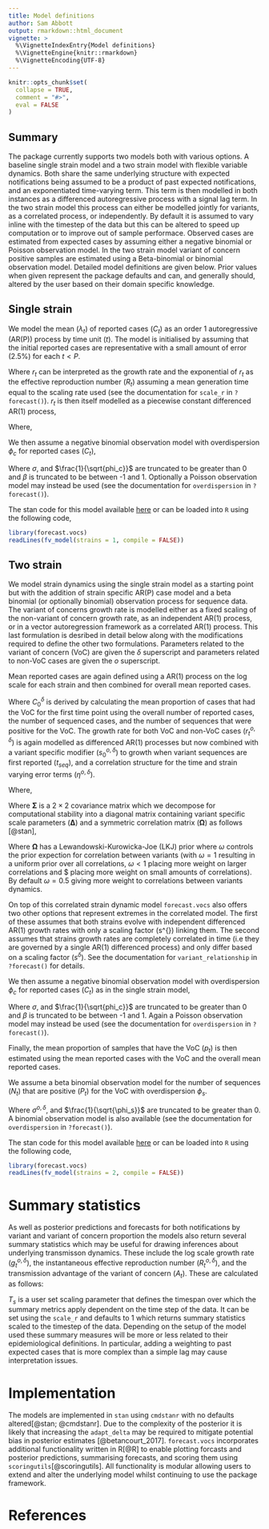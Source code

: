 ```yaml
---
title: Model definitions
author: Sam Abbott
output: rmarkdown::html_document
vignette: >
  %\VignetteIndexEntry{Model definitions}
  %\VignetteEngine{knitr::rmarkdown}
  %\VignetteEncoding{UTF-8}
---
```


```r
knitr::opts_chunk$set(
  collapse = TRUE,
  comment = "#>",
  eval = FALSE
)
```

## Summary

The package currently supports two models both with various options. A baseline single strain model and a two strain model with flexible variable dynamics. Both share the same underlying structure with expected notifications being assumed to be a product of past expected notifications, and an exponentiated time-varying term. This term is then modelled in both instances as a differenced autoregressive process with a signal lag term. In the two strain model this process can either be modelled jointly for variants, as a correlated process, or independently. By default it is assumed to vary inline with the timestep of the data but this can be altered to speed up computation or to improve out of sample performace. Observed cases are estimated from expected cases by assuming either a negative binomial or Poisson observation model. In the two strain model variant of concern positive samples are estimated using a Beta-binomial or binomial observation model. Detailed model definitions are given below. Prior values when given represent the package defaults and can, and generally should, altered by the user based on their domain specific knowledge.

## Single strain

We model the mean ($\lambda_t$) of reported cases ($C_t$) as an order 1 autoregressive (AR(P)) process by time unit ($t$). The model is initialised by assuming that the initial reported cases are representative with a small amount of error (2.5%) for each $t \lt P$.

\begin{align}
  \lambda_t &\sim \text{LogNormal}\left(\log C_t , 0.025 \times \log C_t \right),\ t \lt P \\
  \lambda_t &= \text{exp}\left(r_t\right) \sum_{p = 1}^{P} \alpha_p  \lambda_{t-p},\ t \ge P  
\end{align}

Where $r_t$ can be interpreted as the growth rate and the exponential of $r_t$ as the effective reproduction number ($R_t$) assuming a mean generation time equal to the scaling rate used (see the documentation for `scale_r` in `?forecast()`). $r_t$ is then itself modelled as a piecewise constant differenced AR(1) process, 

\begin{align}
  r_0 &\sim \text{Normal}\left(0, 0.25 \right) \\
  r_t &= r_{t-1} + \epsilon_t  \\
  \epsilon_0 &= \eta_0 \\
  \epsilon_t &= \beta \epsilon_{t-1} + \eta_t
\end{align}

Where, 

\begin{align}
  \eta_t &\sim \text{Normal}\left(0, \sigma \right) \\
  \sigma &\sim \text{Normal}\left(0, 0.2 \right) \\
  \beta &\sim \text{Normal}\left(0, 0.5 \right)
\end{align}

We then assume a negative binomial observation model with overdispersion $\phi_c$ for reported cases ($C_t$),

\begin{align}
  C_{t} &\sim \text{NegBinomial}\left(\lambda_t, \phi_c\right) \\
  \frac{1}{\sqrt{\phi_c}} &\sim \text{Normal}(0, 0.5) 
\end{align}

Where $\sigma$, and $\frac{1}{\sqrt{phi_c}}$ are truncated to be greater than 0 and $\beta$ is truncated to be between -1 and 1. Optionally a Poisson observation model may instead be used (see the documentation for `overdispersion` in `?forecast()`).

The stan code for this model available [here](https://github.com/epiforecasts/forecast.vocs/blob/main/inst/stan/bp.stan)  or can be loaded into `R` using the following code,

```r
library(forecast.vocs)
readLines(fv_model(strains = 1, compile = FALSE))
```

## Two strain

We model strain dynamics using the single strain model as a starting point but with the addition of strain specific AR(P) case model and a beta binomial (or optionally binomial) observation process for sequence data. The variant of concerns growth rate is modelled either as a fixed scaling of the non-variant of concern growth rate, as an independent AR(1) process, or in a vector autoregression framework as a correlated AR(1) process. This last formulation is desribed in detail below along with the modifications required to define the other two formulations. Parameters related to the variant of concern (VoC) are given the $\delta$ superscript and parameters related to non-VoC cases are given the $o$ superscript.

Mean reported cases are again defined using a AR(1) process on the log scale for each strain and then combined for overall mean reported cases. 

\begin{align}
  \lambda_t &\sim \text{LogNormal}\left(\log C_t , 0.025 \times \log C_t \right) ,\ t \lt P\\
  \lambda^{\delta}_t &\sim \text{LogNormal}\left(\log C^{\delta}_t , 0.025 \times \log C^{\delta}_t \right),\ t \lt P \\
  \lambda^{o}_t &= \lambda_t - \lambda^{\delta}_t,\ t \lt P \\
  \lambda^{\delta}_t &= \text{exp}\left(r^{\delta}_t\right) \sum_{p = 1}^{P} \alpha^{\delta}_p  \lambda^{\delta}_{t-p},\ t \ge P \\
  \lambda^{o}_t &= \text{exp}\left(r^{o}_t\right) \sum_{p = 1}^{P} \alpha^{o}_p  \lambda^{o}_{t-p}, t \ge P   \\
  \lambda_t &= \lambda^{\delta}_t + \lambda^{o}_t
\end{align}

Where $C^{\delta}_0$ is derived by calculating the mean proportion of cases that had the VoC for the first time point using the overall number of reported cases, the number of sequenced cases, and the number of sequences that were positive for the VoC. The growth rate for both VoC and non-VoC cases ($r^{o, \delta}_t$) is again modelled as differenced AR(1) processes but now combined with a variant specific modifier ($s^{o, \delta}_0$) to growth when variant sequences are first reported ($t_{seq}$), and a correlation structure for the time and strain varying error terms ($\eta^{o, \delta}$).


\begin{align}
  r^{o}_0 &\sim \text{Normal}\left(0, 0.25 \right),\\
  r^{\delta}_{t_{seq}} &= r^{o}_0 + s^{\delta} \\
  r^{o, \delta}_t &= r^{o, \delta}_{t-1} + \epsilon^{o, \delta}_t  \\
  \epsilon^{o, \delta}_0 &= \eta^{o, \delta}_0 \\
  \epsilon^{o, \delta}_t &= \beta \epsilon^{o, \delta}_{t-1} + \eta^{o, \delta}_t
\end{align}

Where, 

\begin{align}
  s^{\beta} &\sim \text{Normal}(0, 0.5)  \\
  \eta^{o, \delta}_t &\sim \text{MVN}\left(0, \boldsymbol \Sigma \right) \\
  \sigma^{o, \delta} &\sim \text{Normal}\left(0, 0.1 \right) \\
  \beta &\sim \text{Normal}\left(0, 0.5 \right)
\end{align}

Where $\boldsymbol \Sigma$ is a $2 \times 2$ covariance matrix which we decompose for computational stability into a diagonal matrix containing variant specific scale parameters ($\boldsymbol \Delta$) and a symmetric correlation matrix ($\boldsymbol \Omega$) as follows [@stan],

\begin{align}
  \boldsymbol \Sigma &= \boldsymbol \Delta \boldsymbol \Omega \boldsymbol \Delta \\
  \boldsymbol \Delta &=  \left[ {\begin{array}{cc}
                            \sigma^o & 0 \\
                            0& \sigma^{\delta} \\
                                \end{array} } \right] \\
  \boldsymbol \Omega &\sim \left[ {\begin{array}{cc}
                            1 & \omega \\
                            \omega & 1 \\
                              \end{array} } \right] \\
  \sigma^{o, \delta} &\sim \text{Normal}\left(0, 0.1 \right)
\end{align}

Where $\boldsymbol \Omega$ has a Lewandowski-Kurowicka-Joe (LKJ) prior where
$\omega$ controls the prior expection for correlation between variants (with $\omega = 1$ resulting in a uniform prior over all correlations, $\omega \lt 1$ placing more weight on larger correlations and $\omega \gt 1 placing more weight on small amounts of correlations). By default $\omega = 0.5$ giving more weight to correlations between variants dynamics. 

On top of this correlated strain dynamic model `forecast.vocs` also offers two other options that represent extremes in the correlated model. The first of these assumes that both strains evolve with independent differenced AR(1) growth rates with only a scaling factor (s^{\delta}) linking them. The second assumes that strains growth rates are completely correlated in time (i.e they are governed by a single AR(1) differenced process) and only differ based on a scaling factor ($s^{\delta}$). See the documentation for `variant_relationship` in `?forecast()` for details. 

We then assume a negative binomial observation model with overdispersion $\phi_c$ for reported cases ($C_t$) as in the single strain model,

\begin{align}
  C_{t} &\sim \text{NegBinomial}\left(\lambda_t, \phi_c\right) \\
  \frac{1}{\sqrt{\phi_c}} &\sim \text{Normal}(0, 0.5) 
\end{align}

Where $\sigma$, and $\frac{1}{\sqrt{phi_c}}$ are truncated to be greater than 0 and $\beta$ is truncated to be between -1 and 1. Again a Poisson observation model may instead be used (see the documentation for `overdispersion` in `?forecast()`).

Finally, the mean proportion of samples that have the VoC ($p_t$) is then estimated using the mean reported cases with the VoC and the overall mean reported cases.

\begin{equation} 
  p_t = \frac{\lambda^{\delta}_t}{\lambda_t}
\end{equation}

We assume a beta binomial observation model for the number of sequences ($N_t$) that are positive ($P_t$) for the VoC with overdispersion $\phi_s$.

\begin{align}
  P_{t} &\sim \mathrm{BetaBinomial}\left(N_t, p_t \phi_s, (1 - p_t) \phi_s\right) \\
  \frac{1}{\sqrt{\phi_s}} &\sim \mathcal{N}(0, 1) 
\end{align}

Where $\sigma^{o, \delta}$, and $\frac{1}{\sqrt{\phi_s}}$ are truncated to be greater than 0. A binomial observation model is also available (see the documentation for `overdispersion` in `?forecast()`).

The stan code for this model available [here](https://github.com/epiforecasts/forecast.vocs/blob/main/inst/stan/twostrainbp.stan) or can be loaded into `R` using the following code,

```r
library(forecast.vocs)
readLines(fv_model(strains = 2, compile = FALSE))
```

# Summary statistics

As well as posterior predictions and forecasts for both notifications by variant and variant of concern proportion the models also return several summary statistics which may be useful for drawing inferences about underlying transmisson dynamics. These include the log scale growth rate ($g^{o, \delta}_t$), the instantaneous effective reproduction number ($R^{o, \delta}_t$), and the transmission advantage of the variant of concern ($A_t$). These are calculated as follows:

\begin{align}
  g^{o, \delta}_t &= T_s r^{o, \delta}_t \\
  R^{o, \delta}_t &= \text{exp}\left(T_s r^{o, \delta}_t\right) \\
  A_t &= \text{exp}\left(T_s \left(r^{\delta}_t - r^{o}_t \right)\right)\\
\end{align}

$T_s$ is a user set scaling parameter that defines the timespan over which the summary metrics apply dependent on the time step of the data. It can be set using the `scale_r` and defaults to 1 which returns summary statistics scaled to the timestep of the data. Depending on the setup of the model used these summary measures will be more or less related to their epidemiological definitions. In particular, adding a weighting to past expected cases that is more complex than a simple lag may cause interpretation issues.

# Implementation

The models are implemented in `stan` using `cmdstanr` with no defaults altered[@stan; @cmdstanr]. Due to the complexity of the posterior it is likely that increasing the `adapt_delta` may be required to mitigate potential bias in posterior estimates [@betancourt_2017]. `forecast.vocs` incorporates additional functionality written in R[@R] to enable plotting forcasts and posterior predictions, summarising forecasts, and scoring them using `scoringutils`[@scoringutils]. All functionality is modular allowing users to extend and alter the underlying model whilst continuing to use the package framework.

# References
